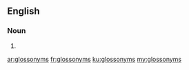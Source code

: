 ==English==

===Noun===
{{head|en|plural}}

# {{plural of|glossonym|lang=en}}

[[ar:glossonyms]]
[[fr:glossonyms]]
[[ku:glossonyms]]
[[my:glossonyms]]